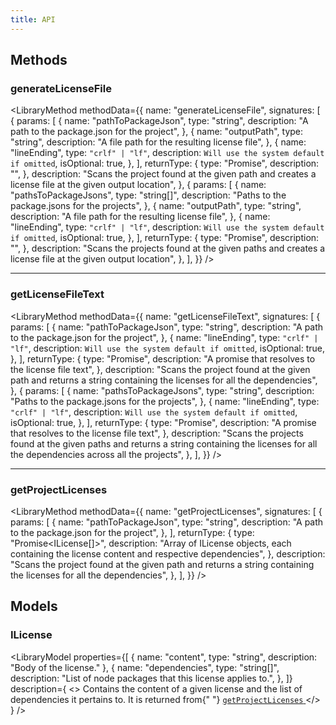 ```yaml
---
title: API
---
```



<TypeScriptToggle />

## Methods

### generateLicenseFile <MethodTags isAsync />

<LibraryMethod
  methodData={{
    name: "generateLicenseFile",
    signatures: [
      {
        params: [
          {
            name: "pathToPackageJson",
            type: "string",
            description: "A path to the package.json for the project",
          },
          {
            name: "outputPath",
            type: "string",
            description: "A file path for the resulting license file",
          },
          {
            name: "lineEnding",
            type: `"crlf" | "lf"`,
            description: `Will use the system default if omitted`,
            isOptional: true,
          },
        ],
        returnType: {
          type: "Promise<void>",
          description: "",
        },
        description:
          "Scans the project found at the given path and creates a license file at the given output location",
      },
      {
        params: [
          {
            name: "pathsToPackageJsons",
            type: "string[]",
            description: "Paths to the package.jsons for the projects",
          },
          {
            name: "outputPath",
            type: "string",
            description: "A file path for the resulting license file",
          },
          {
            name: "lineEnding",
            type: `"crlf" | "lf"`,
            description: `Will use the system default if omitted`,
            isOptional: true,
          },
        ],
        returnType: {
          type: "Promise<void>",
          description: "",
        },
        description:
          "Scans the projects found at the given paths and creates a license file at the given output location",
      },
    ],
  }}
/>

<hr />

### getLicenseFileText <MethodTags isAsync />

<LibraryMethod
  methodData={{
    name: "getLicenseFileText",
    signatures: [
      {
        params: [
          {
            name: "pathToPackageJson",
            type: "string",
            description: "A path to the package.json for the project",
          },
          {
            name: "lineEnding",
            type: `"crlf" | "lf"`,
            description: `Will use the system default if omitted`,
            isOptional: true,
          },
        ],
        returnType: {
          type: "Promise<string>",
          description: "A promise that resolves to the license file text",
        },
        description:
          "Scans the project found at the given path and returns a string containing the licenses for all the dependencies",
      },
      {
        params: [
          {
            name: "pathsToPackageJsons",
            type: "string",
            description: "Paths to the package.jsons for the projects",
          },
          {
            name: "lineEnding",
            type: `"crlf" | "lf"`,
            description: `Will use the system default if omitted`,
            isOptional: true,
          },
        ],
        returnType: {
          type: "Promise<string>",
          description: "A promise that resolves to the license file text",
        },
        description:
          "Scans the projects found at the given paths and returns a string containing the licenses for all the dependencies across all the projects",
      },
    ],
  }}
/>

<hr />

### getProjectLicenses <MethodTags isAsync />

<LibraryMethod
  methodData={{
    name: "getProjectLicenses",
    signatures: [
      {
        params: [
          {
            name: "pathToPackageJson",
            type: "string",
            description: "A path to the package.json for the project",
          },
        ],
        returnType: {
          type: "Promise<ILicense[]>",
          description:
            "Array of ILicense objects, each containing the license content and respective dependencies",
        },
        description:
          "Scans the project found at the given path and returns a string containing the licenses for all the dependencies",
      },
    ],
  }}
/>

## Models

### ILicense

<LibraryModel
  properties={[
    { name: "content", type: "string", description: "Body of the license." },
    {
      name: "dependencies",
      type: "string[]",
      description: "List of node packages that this license applies to.",
    },
  ]}
  description={
    <>
      Contains the content of a given license and the list of dependencies it pertains to. It is
      returned from{" "}
      <a href="#getProjectLicenses">
        <code>getProjectLicenses</code>
      </a>
    </>
  }
/>
